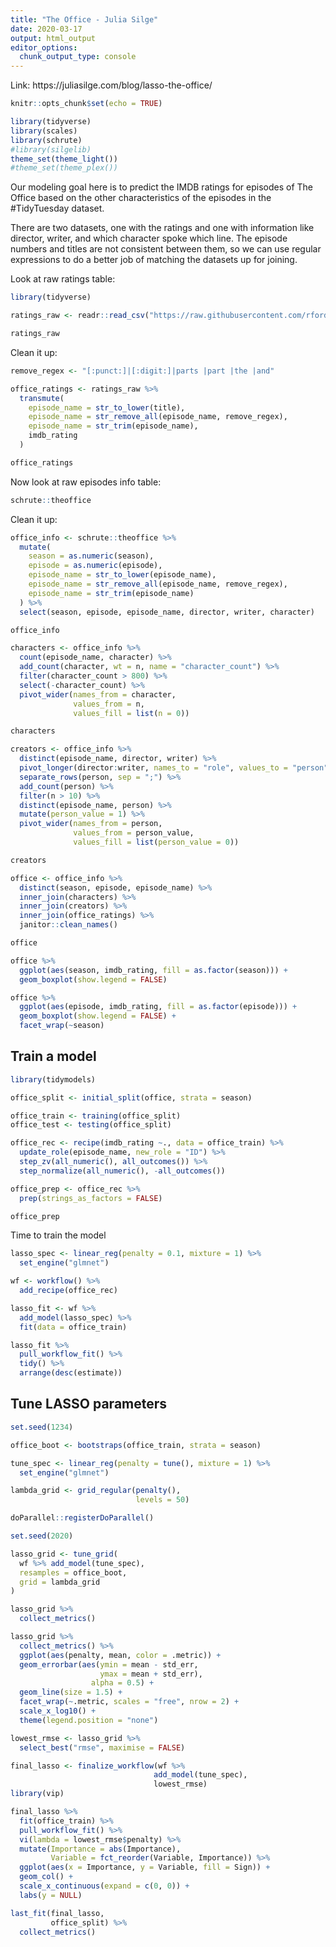 ```yaml
---
title: "The Office - Julia Silge"
date: 2020-03-17
output: html_output
editor_options: 
  chunk_output_type: console
---
```


Link: https://juliasilge.com/blog/lasso-the-office/

```r
knitr::opts_chunk$set(echo = TRUE)
```

```r
library(tidyverse)
library(scales)
library(schrute)
#library(silgelib)
theme_set(theme_light())
#theme_set(theme_plex())
```


Our modeling goal here is to predict the IMDB ratings for episodes of The Office based on the other characteristics of the episodes in the #TidyTuesday dataset. 

There are two datasets, one with the ratings and one with information like director, writer, and which character spoke which line. The episode numbers and titles are not consistent between them, so we can use regular expressions to do a better job of matching the datasets up for joining.

Look at raw ratings table:

```r
library(tidyverse)

ratings_raw <- readr::read_csv("https://raw.githubusercontent.com/rfordatascience/tidytuesday/master/data/2020/2020-03-17/office_ratings.csv")

ratings_raw
```

Clean it up:

```r
remove_regex <- "[:punct:]|[:digit:]|parts |part |the |and"

office_ratings <- ratings_raw %>%
  transmute(
    episode_name = str_to_lower(title),
    episode_name = str_remove_all(episode_name, remove_regex),
    episode_name = str_trim(episode_name),
    imdb_rating
  )

office_ratings

```

Now look at raw episodes info table:

```r
schrute::theoffice
```
Clean it up:

```r
office_info <- schrute::theoffice %>%
  mutate(
    season = as.numeric(season),
    episode = as.numeric(episode),
    episode_name = str_to_lower(episode_name),
    episode_name = str_remove_all(episode_name, remove_regex),
    episode_name = str_trim(episode_name)
  ) %>%
  select(season, episode, episode_name, director, writer, character)

office_info
```

```r
characters <- office_info %>% 
  count(episode_name, character) %>% 
  add_count(character, wt = n, name = "character_count") %>% 
  filter(character_count > 800) %>% 
  select(-character_count) %>% 
  pivot_wider(names_from = character,
              values_from = n,
              values_fill = list(n = 0))

characters
```

```r
creators <- office_info %>% 
  distinct(episode_name, director, writer) %>% 
  pivot_longer(director:writer, names_to = "role", values_to = "person") %>% 
  separate_rows(person, sep = ";") %>% 
  add_count(person) %>% 
  filter(n > 10) %>% 
  distinct(episode_name, person) %>% 
  mutate(person_value = 1) %>% 
  pivot_wider(names_from = person,
              values_from = person_value,
              values_fill = list(person_value = 0))

creators
```

```r
office <- office_info %>% 
  distinct(season, episode, episode_name) %>% 
  inner_join(characters) %>% 
  inner_join(creators) %>% 
  inner_join(office_ratings) %>% 
  janitor::clean_names()

office
```

```r
office %>% 
  ggplot(aes(season, imdb_rating, fill = as.factor(season))) +
  geom_boxplot(show.legend = FALSE)
```

```r
office %>% 
  ggplot(aes(episode, imdb_rating, fill = as.factor(episode))) +
  geom_boxplot(show.legend = FALSE) + 
  facet_wrap(~season)
```

## Train a model

```r
library(tidymodels)

office_split <- initial_split(office, strata = season)

office_train <- training(office_split)
office_test <- testing(office_split)
```

```r
office_rec <- recipe(imdb_rating ~., data = office_train) %>% 
  update_role(episode_name, new_role = "ID") %>% 
  step_zv(all_numeric(), all_outcomes()) %>% 
  step_normalize(all_numeric(), -all_outcomes()) 

office_prep <- office_rec %>% 
  prep(strings_as_factors = FALSE)

office_prep
```

Time to train the model

```r
lasso_spec <- linear_reg(penalty = 0.1, mixture = 1) %>% 
  set_engine("glmnet")

wf <- workflow() %>% 
  add_recipe(office_rec)
```

```r
lasso_fit <- wf %>% 
  add_model(lasso_spec) %>% 
  fit(data = office_train)
```

```r
lasso_fit %>% 
  pull_workflow_fit() %>% 
  tidy() %>% 
  arrange(desc(estimate))
```


## Tune LASSO parameters

```r
set.seed(1234)

office_boot <- bootstraps(office_train, strata = season)

tune_spec <- linear_reg(penalty = tune(), mixture = 1) %>% 
  set_engine("glmnet")

lambda_grid <- grid_regular(penalty(),
                            levels = 50)

doParallel::registerDoParallel()

set.seed(2020)

lasso_grid <- tune_grid(
  wf %>% add_model(tune_spec),
  resamples = office_boot,
  grid = lambda_grid
)
```


```r
lasso_grid %>% 
  collect_metrics()
```



```r
lasso_grid %>% 
  collect_metrics() %>% 
  ggplot(aes(penalty, mean, color = .metric)) +
  geom_errorbar(aes(ymin = mean - std_err,
                    ymax = mean + std_err),
                  alpha = 0.5) +
  geom_line(size = 1.5) +
  facet_wrap(~.metric, scales = "free", nrow = 2) +
  scale_x_log10() +
  theme(legend.position = "none")
```

```r
lowest_rmse <- lasso_grid %>% 
  select_best("rmse", maximise = FALSE)

final_lasso <- finalize_workflow(wf %>% 
                                add_model(tune_spec),
                                lowest_rmse)
library(vip)

final_lasso %>% 
  fit(office_train) %>% 
  pull_workflow_fit() %>% 
  vi(lambda = lowest_rmse$penalty) %>% 
  mutate(Importance = abs(Importance),
         Variable = fct_reorder(Variable, Importance)) %>% 
  ggplot(aes(x = Importance, y = Variable, fill = Sign)) +
  geom_col() +
  scale_x_continuous(expand = c(0, 0)) +
  labs(y = NULL)
```

```r
last_fit(final_lasso,
         office_split) %>% 
  collect_metrics()
```


